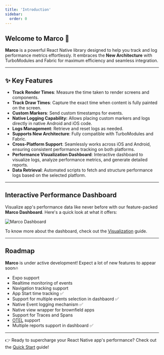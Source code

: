 ```yaml
---
title: 'Introduction'
sidebar:
  order: 0
---
```


## Welcome to **Marco** 🚀

**Marco** is a powerful React Native library designed to help you track and log performance metrics effortlessly. It embraces the **New Architecture** with TurboModules and Fabric for maximum efficiency and seamless integration.

---

## ✨ Key Features

- **Track Render Times**: Measure the time taken to render screens and components.
- **Track Draw Times**: Capture the exact time when content is fully painted on the screen.
- **Custom Markers**: Send custom timestamps for events.
- **Native Logging Capability:** Allows placing custom markers and logs directly in native Android and iOS code.
- **Logs Management**: Retrieve and reset logs as needed.
- **Supports New Architecture**: Fully compatible with TurboModules and Fabric.
- **Cross-Platform Support**: Seamlessly works across iOS and Android, ensuring consistent performance tracking on both platforms.
- **Performance Visualization Dashboard**: Interactive dashboard to visualize logs, analyze performance metrics, and generate detailed reports.
- **Data Retrieval**: Automated scripts to fetch and structure performance logs based on the selected platform.

---

## Interactive Performance Dashboard

Visualize app's performance data like never before with our feature-packed **Marco Dashboard**. Here's a quick look at what it offers:

![Marco Dashboard](../../../assets/dashboard.gif)

To know more about the dashboard, check out the [Visualization](../../api/cli/visualization) guide.

---

## Roadmap

**Marco** is under active development! Expect a lot of new features to appear soon🔥

- Expo support
- Realtime monitoring of events
- Navigation tracking support
- App Start time tracking ✅
- Support for multiple events selection in dashbaord ✅
- Native Event logging mechanism ✅
- Native view wrapper for brownfield apps
- Support for Traces and Spans 
- [OTEL](https://opentelemetry.io/) support
- Multiple reports support in dashboard ✅

---

👉 Ready to supercharge your React Native app's performance? Check out the [Quick Start](../quick-start) guide!
